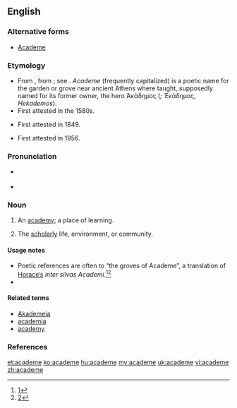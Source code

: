 ==English==

===Alternative forms===
* [[Academe]]

===Etymology===
* From {{etyl|NL.}} {{term|academia|lang=la}}, from {{etyl|grc}} {{term|Ἀκαδημία|tr=Akadēmia|lang=grc}}; see {{term|academy|lang=en}}. ''Academe'' (frequently capitalized) is a poetic name for the garden or grove near ancient Athens where {{w|Plato}} taught, supposedly named for its former owner, the hero Ἀκάδημος (''{{w|Akademos}};'' Ἑκάδημος, ''Hekademos'').
* First attested in the 1580s.
* {{sense|scholarly life, environment, or community}} First attested in 1849.
* {{sense|lower case}}  First attested in 1956.

===Pronunciation===
* {{a|UK}} {{IPA|/ˈækədiːm/}}
* {{a|US}} {{IPA|/ˈæk.ə.ˌdim/}}
*: {{rhymes|iːm}}

===Noun===
{{en-noun}}

# {{context|poetic|}} An [[academy]]; a place of learning.
# {{context|poetic|}} The [[scholarly]] life, environment, or community.

====Usage notes====
* Poetic references are often to “the groves of Academe”, a translation of [[w:Horace|Horace’s]] ''inter silvas Academi''.<ref>[http://books.google.com/books?id=NHYXAAAAIAAJ&pg=RA3-PA169&dq=%22silvas+Academi%22&lr=&as_brr=1#PRA3-PA169,M1]</ref><ref>[http://books.google.com/books?id=nVE3QD1Y5RAC&pg=PA14&dq=%22silvas+Academi%22&lr=&sig=pymz2Xcnaldixpke_6QPFsNSGxk]</ref>
*

====Related terms====
* [[Akademeia]]
* [[academia]]
* [[academy]]

===References===
<references/>

[[et:academe]]
[[ko:academe]]
[[hu:academe]]
[[my:academe]]
[[uk:academe]]
[[vi:academe]]
[[zh:academe]]